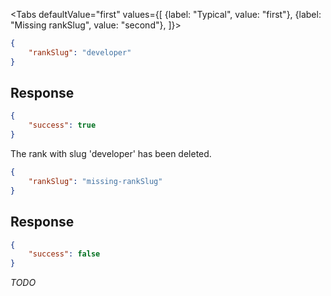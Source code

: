 <Tabs
    defaultValue="first"
    values={[
        {label: "Typical", value: "first"},
        {label: "Missing rankSlug", value: "second"},
    ]}>
<TabItem value="first">

```json
{
    "rankSlug": "developer"
}
```

## Response

```json
{
    "success": true
}
```

The rank with slug 'developer' has been deleted.

</TabItem>
<TabItem value="second">

```json
{
    "rankSlug": "missing-rankSlug"
}
```

## Response

```json
{
    "success": false
}
```

*TODO*

</TabItem>
</Tabs>
